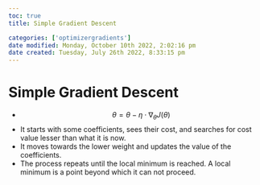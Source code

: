 ```yaml
---
toc: true
title: Simple Gradient Descent

categories: ['optimizergradients']
date modified: Monday, October 10th 2022, 2:02:16 pm
date created: Tuesday, July 26th 2022, 8:33:15 pm
---
```


# Simple Gradient Descent
- $$\theta = \theta - \eta \cdot \nabla_{\theta} J(\theta)$$
- It starts with some coefficients, sees their cost, and searches for cost value lesser than what it is now.
- It moves towards the lower weight and updates the value of the coefficients.
- The process repeats until the local minimum is reached. A local minimum is a point beyond which it can not proceed.



